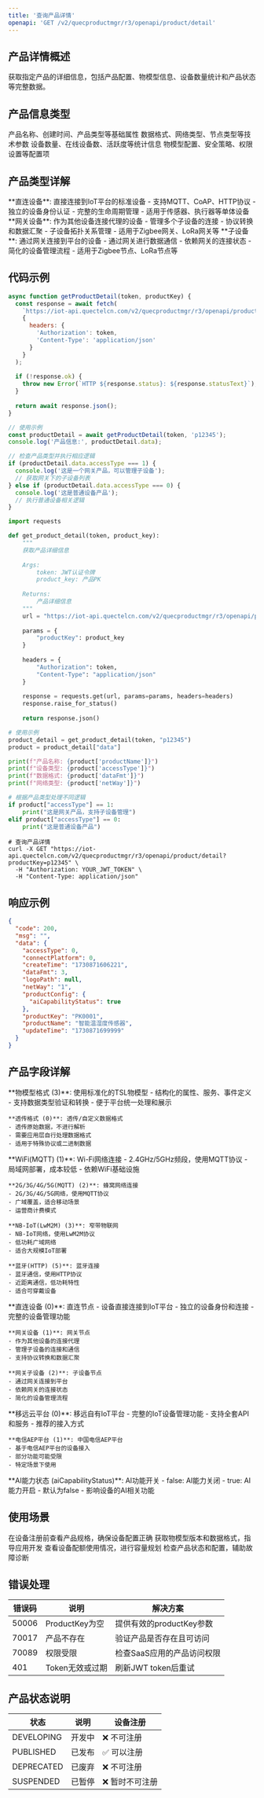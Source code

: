 ```yaml
---
title: '查询产品详情'
openapi: 'GET /v2/quecproductmgr/r3/openapi/product/detail'
---
```


## 产品详情概述

获取指定产品的详细信息，包括产品配置、物模型信息、设备数量统计和产品状态等完整数据。

## 产品信息类型

<CardGroup cols={2}>
  <Card title="基本信息" icon="info-circle">
    产品名称、创建时间、产品类型等基础属性
  </Card>
  <Card title="技术规格" icon="microchip">
    数据格式、网络类型、节点类型等技术参数
  </Card>
  <Card title="统计数据" icon="chart-bar">
    设备数量、在线设备数、活跃度等统计信息
  </Card>
  <Card title="配置信息" icon="cog">
    物模型配置、安全策略、权限设置等配置项
  </Card>
</CardGroup>

## 产品类型详解

<Tabs>
  <Tab title="普通设备 (NORMAL)">
    **直连设备**: 直接连接到IoT平台的标准设备
    - 支持MQTT、CoAP、HTTP协议
    - 独立的设备身份认证
    - 完整的生命周期管理
    - 适用于传感器、执行器等单体设备
  </Tab>
  
  <Tab title="网关设备 (GATEWAY)">
    **网关设备**: 作为其他设备连接代理的设备
    - 管理多个子设备的连接
    - 协议转换和数据汇聚
    - 子设备拓扑关系管理
    - 适用于Zigbee网关、LoRa网关等
  </Tab>
  
  <Tab title="子设备 (CHILD)">
    **子设备**: 通过网关连接到平台的设备
    - 通过网关进行数据通信
    - 依赖网关的连接状态
    - 简化的设备管理流程
    - 适用于Zigbee节点、LoRa节点等
  </Tab>
</Tabs>

## 代码示例

<CodeGroup>

```javascript JavaScript
async function getProductDetail(token, productKey) {
  const response = await fetch(
    `https://iot-api.quectelcn.com/v2/quecproductmgr/r3/openapi/product/detail?productKey=${productKey}`,
    {
      headers: {
        'Authorization': token,
        'Content-Type': 'application/json'
      }
    }
  );
  
  if (!response.ok) {
    throw new Error(`HTTP ${response.status}: ${response.statusText}`);
  }
  
  return await response.json();
}

// 使用示例
const productDetail = await getProductDetail(token, 'p12345');
console.log('产品信息:', productDetail.data);

// 检查产品类型并执行相应逻辑
if (productDetail.data.accessType === 1) {
  console.log('这是一个网关产品，可以管理子设备');
  // 获取网关下的子设备列表
} else if (productDetail.data.accessType === 0) {
  console.log('这是普通设备产品');
  // 执行普通设备相关逻辑
}
```

```python Python
import requests

def get_product_detail(token, product_key):
    """
    获取产品详细信息
    
    Args:
        token: JWT认证令牌
        product_key: 产品PK
        
    Returns:
        产品详细信息
    """
    url = "https://iot-api.quectelcn.com/v2/quecproductmgr/r3/openapi/product/detail"
    
    params = {
        "productKey": product_key
    }
    
    headers = {
        "Authorization": token,
        "Content-Type": "application/json"
    }
    
    response = requests.get(url, params=params, headers=headers)
    response.raise_for_status()
    
    return response.json()

# 使用示例
product_detail = get_product_detail(token, "p12345")
product = product_detail["data"]

print(f"产品名称: {product['productName']}")
print(f"设备类型: {product['accessType']}")
print(f"数据格式: {product['dataFmt']}")
print(f"网络类型: {product['netWay']}")

# 根据产品类型处理不同逻辑
if product["accessType"] == 1:
    print("这是网关产品，支持子设备管理")
elif product["accessType"] == 0:
    print("这是普通设备产品")
```

```curl cURL
# 查询产品详情
curl -X GET "https://iot-api.quectelcn.com/v2/quecproductmgr/r3/openapi/product/detail?productKey=p12345" \
  -H "Authorization: YOUR_JWT_TOKEN" \
  -H "Content-Type: application/json"
```

</CodeGroup>

## 响应示例

```json
{
  "code": 200,
  "msg": "",
  "data": {
    "accessType": 0,
    "connectPlatform": 0,
    "createTime": "1730871606221",
    "dataFmt": 3,
    "logoPath": null,
    "netWay": "1",
    "productConfig": {
      "aiCapabilityStatus": true
    },
    "productKey": "PK0001",
    "productName": "智能温湿度传感器",
    "updateTime": "1730871699999"
  }
}
```

## 产品字段详解

<AccordionGroup>
  <Accordion title="数据格式 (dataFmt)">
    **物模型格式 (3)**: 使用标准化的TSL物模型
    - 结构化的属性、服务、事件定义
    - 支持数据类型验证和转换
    - 便于平台统一处理和展示
    
    **透传格式 (0)**: 透传/自定义数据格式
    - 透传原始数据，不进行解析
    - 需要应用层自行处理数据格式
    - 适用于特殊协议或二进制数据
  </Accordion>
  
  <Accordion title="联网方式 (netWay)">
    **WiFi(MQTT) (1)**: Wi-Fi网络连接
    - 2.4GHz/5GHz频段，使用MQTT协议
    - 局域网部署，成本较低
    - 依赖WiFi基础设施
    
    **2G/3G/4G/5G(MQTT) (2)**: 蜂窝网络连接
    - 2G/3G/4G/5G网络，使用MQTT协议
    - 广域覆盖，适合移动场景
    - 运营商计费模式
    
    **NB-IoT(LwM2M) (3)**: 窄带物联网
    - NB-IoT网络，使用LwM2M协议
    - 低功耗广域网络
    - 适合大规模IoT部署
    
    **蓝牙(HTTP) (5)**: 蓝牙连接
    - 蓝牙通信，使用HTTP协议
    - 近距离通信，低功耗特性
    - 适合可穿戴设备
  </Accordion>
  
  <Accordion title="设备类型 (accessType)">
    **直连设备 (0)**: 直连节点
    - 设备直接连接到IoT平台
    - 独立的设备身份和连接
    - 完整的设备管理功能
    
    **网关设备 (1)**: 网关节点
    - 作为其他设备的连接代理
    - 管理子设备的连接和通信
    - 支持协议转换和数据汇聚
    
    **网关子设备 (2)**: 子设备节点
    - 通过网关连接到平台
    - 依赖网关的连接状态
    - 简化的设备管理流程
  </Accordion>
  
  <Accordion title="接入平台 (connectPlatform)">
    **移远云平台 (0)**: 移远自有IoT平台
    - 完整的IoT设备管理功能
    - 支持全套API和服务
    - 推荐的接入方式
    
    **电信AEP平台 (1)**: 中国电信AEP平台
    - 基于电信AEP平台的设备接入
    - 部分功能可能受限
    - 特定场景下使用
  </Accordion>
  
  <Accordion title="产品配置 (productConfig)">
    **AI能力状态 (aiCapabilityStatus)**: AI功能开关
    - false: AI能力关闭
    - true: AI能力开启
    - 默认为false
    - 影响设备的AI相关功能
  </Accordion>
</AccordionGroup>

## 使用场景

<CardGroup cols={2}>
  <Card title="设备配置" icon="wrench">
    在设备注册前查看产品规格，确保设备配置正确
  </Card>
  <Card title="应用开发" icon="code">
    获取物模型版本和数据格式，指导应用开发
  </Card>
  <Card title="容量规划" icon="chart-line">
    查看设备配额使用情况，进行容量规划
  </Card>
  <Card title="故障排查" icon="bug">
    检查产品状态和配置，辅助故障诊断
  </Card>
</CardGroup>

## 错误处理

| 错误码 | 说明 | 解决方案 |
|---------|------|----------|
| 50006 | ProductKey为空 | 提供有效的productKey参数 |
| 70017 | 产品不存在 | 验证产品是否存在且可访问 |
| 70089 | 权限受限 | 检查SaaS应用的产品访问权限 |
| 401 | Token无效或过期 | 刷新JWT token后重试 |

## 产品状态说明

| 状态 | 说明 | 设备注册 |
|------|------|----------|
| DEVELOPING | 开发中 | ❌ 不可注册 |
| PUBLISHED | 已发布 | ✅ 可以注册 |
| DEPRECATED | 已废弃 | ❌ 不可注册 |
| SUSPENDED | 已暂停 | ❌ 暂时不可注册 |